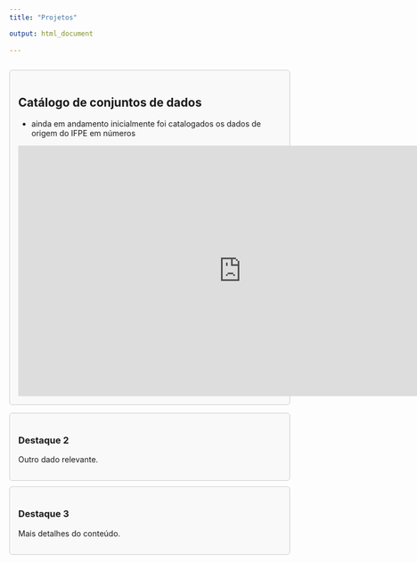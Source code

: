 ---
title: "Projetos"

output: html_document
    
---

```{r setup, include=FALSE, echo=TRUE}
```


<style>
.info-tile {
border: 1px solid #ccc;
padding: 15px;
margin-bottom: 10px;
background-color: #f9f9f9;
border-radius: 5px;
flex: 0; /* Para que as caixas ocupem espaço igual */
}
.info-tiles-container {
display: block;
gap: 10px;
margin-bottom: 20px;
}
</style>

<div class="info-tiles-container">
<div class="info-tile">

## Catálogo de conjuntos de dados
  - ainda em andamento inicialmente foi catalogados os dados de origem do IFPE em números

<iframe width="800" height="450" src="https://lookerstudio.google.com/embed/reporting/cdc8ce8d-a7ef-41be-a6d8-0f4093ad4322/page/oBraF" frameborder="0" style="border:0" allowfullscreen sandbox="allow-storage-access-by-user-activation allow-scripts allow-same-origin allow-popups allow-popups-to-escape-sandbox"></iframe>
</div>
<p></p>
<div class="info-tile">
<h3>Destaque 2</h3>
<p>Outro dado relevante.</p>

</div>
<div class="info-tile">
<h3>Destaque 3</h3>
<p>Mais detalhes do conteúdo.</p>

</div>
</div>